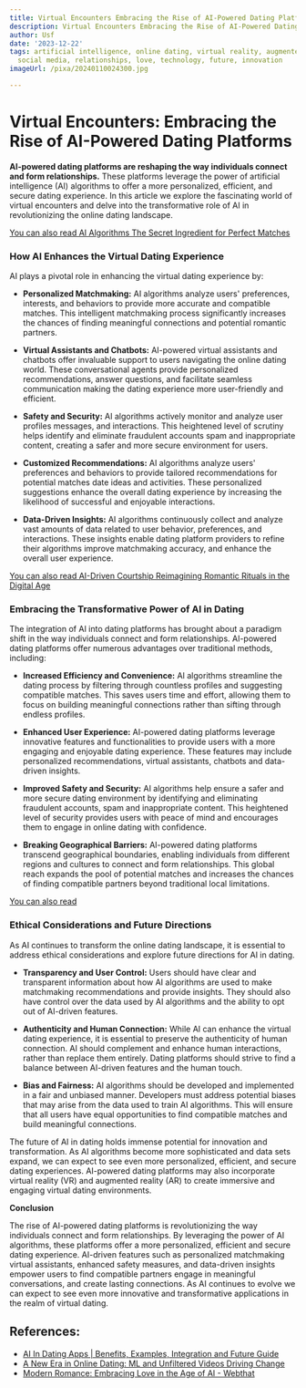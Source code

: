 ```yaml
---
title: Virtual Encounters Embracing the Rise of AI-Powered Dating Platforms
description: Virtual Encounters Embracing the Rise of AI-Powered Dating Platforms
author: Usf
date: '2023-12-22'
tags: artificial intelligence, online dating, virtual reality, augmented reality,
  social media, relationships, love, technology, future, innovation
imageUrl: /pixa/20240110024300.jpg

---
```

# Virtual Encounters: Embracing the Rise of AI-Powered Dating  Platforms

**AI-powered dating platforms are reshaping the way  individuals connect and form relationships.** These platforms leverage the power of artificial intelligence (AI) algorithms to offer a  more personalized,  efficient, and secure dating experience. In this article we explore  the fascinating world  of virtual encounters and delve into the transformative role of AI in revolutionizing the online dating landscape.

[You can also read AI Algorithms The Secret Ingredient for Perfect Matches](AI%20Algorithms%20The%20Secret%20Ingredient%20for%20Perfect%20Matches)


### How AI Enhances the Virtual Dating Experience

AI plays a pivotal role in enhancing the virtual  dating experience by:

- **Personalized Matchmaking:** AI algorithms analyze users' preferences, interests, and behaviors to provide more accurate and compatible matches. This intelligent matchmaking process significantly  increases the chances of finding meaningful connections and  potential romantic partners.

- **Virtual Assistants and Chatbots:** AI-powered virtual  assistants and chatbots offer  invaluable support to users navigating the  online dating world. These  conversational agents provide personalized  recommendations, answer questions, and facilitate seamless communication  making the dating experience more user-friendly and efficient.

- **Safety and Security:** AI algorithms actively monitor and analyze user profiles messages, and interactions.  This heightened level of scrutiny helps identify and eliminate fraudulent accounts spam and inappropriate content, creating a safer and  more secure environment  for users.

- **Customized  Recommendations:** AI algorithms analyze users' preferences and behaviors  to provide tailored recommendations for  potential matches date  ideas and activities. These personalized suggestions enhance the overall dating experience by increasing the likelihood of  successful  and enjoyable interactions.

- **Data-Driven Insights:** AI algorithms continuously collect and analyze vast amounts of data related to user behavior, preferences, and interactions. These insights enable dating platform providers to refine their algorithms improve matchmaking accuracy, and enhance the overall user  experience.

[You can also read AI-Driven Courtship Reimagining Romantic Rituals in the Digital Age](AI-Driven%20Courtship%20Reimagining%20Romantic%20Rituals%20in%20the%20Digital%20Age)


### Embracing the  Transformative Power of AI in Dating

The integration of AI into dating platforms has brought about a paradigm shift in the way individuals connect and  form relationships. AI-powered  dating platforms offer numerous advantages  over traditional methods, including:

- **Increased  Efficiency and Convenience:** AI algorithms streamline the dating process by filtering through countless profiles and  suggesting compatible matches. This saves  users time and effort, allowing  them to focus on building  meaningful connections rather than sifting  through  endless  profiles.

- **Enhanced User Experience:** AI-powered dating platforms leverage innovative  features and functionalities to provide users with a more engaging and enjoyable dating experience. These features  may include personalized recommendations, virtual assistants, chatbots and data-driven  insights.

- **Improved Safety and Security:** AI algorithms help ensure  a safer and more secure dating environment by identifying and eliminating fraudulent accounts, spam and inappropriate content.  This heightened level of security provides users with peace  of mind and encourages them to engage  in online  dating with confidence.

- **Breaking Geographical Barriers:** AI-powered dating  platforms transcend geographical  boundaries, enabling individuals from different regions and cultures to connect  and form relationships.  This global reach expands the pool of potential matches and increases the chances of finding compatible partners beyond traditional local limitations.

[You can also read ]()


### Ethical Considerations and Future Directions

As AI continues to transform the  online dating  landscape,  it is essential to address ethical considerations and explore future directions for AI in dating.

-  **Transparency and User Control:**  Users should have clear and transparent information about how AI algorithms are used  to make matchmaking recommendations and provide  insights. They should also have control over the data used by AI algorithms and the ability to opt out of AI-driven features.

- **Authenticity  and Human Connection:** While AI can enhance the virtual dating experience, it  is  essential  to preserve the authenticity of  human connection. AI should complement and enhance human interactions, rather than replace them entirely. Dating platforms should strive to find a balance between AI-driven features and the human touch.

- **Bias  and Fairness:** AI algorithms should be developed and implemented in a fair and unbiased manner. Developers must address potential biases that may arise from the  data used to  train AI algorithms. This will ensure that all users have equal opportunities to  find compatible matches and  build meaningful connections.

The future of AI in dating holds  immense  potential for innovation  and transformation. As AI algorithms become more sophisticated and data sets expand, we can expect  to see  even more personalized, efficient, and secure dating experiences. AI-powered dating platforms may also incorporate virtual  reality (VR) and augmented reality (AR) to create immersive and engaging virtual dating environments.

**Conclusion**

The rise  of AI-powered dating platforms is revolutionizing the way individuals connect and form relationships. By leveraging the  power of AI algorithms,  these platforms offer a more personalized, efficient and secure dating experience. AI-driven features such as personalized matchmaking virtual assistants, enhanced safety measures, and data-driven insights empower users to  find compatible partners engage in meaningful conversations, and  create lasting connections. As AI continues to evolve we can expect to see  even more innovative and transformative applications  in the realm  of virtual dating.

## References:
- [AI In Dating Apps | Benefits, Examples, Integration and Future Guide](https://itechnolabs.ca/ai-in-dating-apps/)
- [A New Era in Online Dating: ML and Unfiltered Videos Driving Change](https://www.linkedin.com/pulse/new-era-online-dating-ml-unfiltered-videos-driving)
- [Modern Romance: Embracing Love in the Age of AI - Webthat](https://webthat.io/modern-romance-embracing-love-in-the-age-of-ai/)
